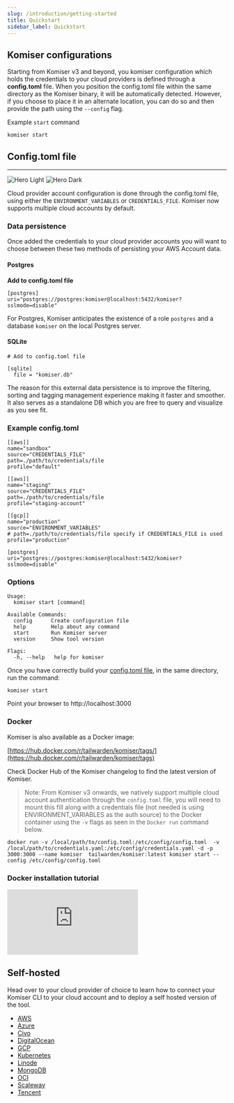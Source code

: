 ```yaml
---
slug: /introduction/getting-started
title: Quickstart
sidebar_label: Quickstart
---
```


## Komiser configurations
Starting from Komiser v3 and beyond, you komiser configuration which holds the credentials to your cloud providers is defined through a **config.toml** file. When you position the config.toml file within the same directory as the Komiser binary, it will be automatically detected. However, if you choose to place it in an alternate location, you can do so and then provide the path using the `--config` flag.

Example `start` command
```
komiser start 
```

## Config.toml file
---

<img
  className="block dark:hidden"
  src="/images/komiser-config-light.png"
  alt="Hero Light"
/>
<img
  className="hidden dark:block"
  src="/images/komiser-config-dark.png"
  alt="Hero Dark"
/>

Cloud provider account configuration is done through the config.toml file, using either the `ENVIRONMENT_VARIABLES` or `CREDENTIALS_FILE`. Komiser now supports multiple cloud accounts by default. 

### Data persistence
Once added the credentials to your cloud provider accounts you will want to choose between these two methods of persisting your AWS Account data.

#### Postgres
**Add to config.toml file**
```
[postgres]
uri="postgres://postgres:komiser@localhost:5432/komiser?sslmode=disable"
```
<Tip> For Postgres, Komiser anticipates the existence of a role `postgres` and a database `komiser` on the local Postgres server. </Tip>

#### SQLite
```
# Add to config.toml file

[sqlite]
  file = "komiser.db"
```

<Note className="tailwarden style bg-black-50"> 
The reason for this external data persistence is to improve the filtering, sorting and tagging management experience making it faster and smoother. It also serves as a standalone DB which you are free to query and visualize as you see fit. 
</Note>

### Example config.toml
```
[[aws]]
name="sandbox"
source="CREDENTIALS_FILE"
path=./path/to/credentials/file
profile="default"

[[aws]]
name="staging"
source="CREDENTIALS_FILE"
path=./path/to/credentials/file
profile="staging-account"

[[gcp]]
name="production"
source="ENVIRONMENT_VARIABLES"
# path=./path/to/credentials/file specify if CREDENTIALS_FILE is used
profile="production"

[postgres]
uri="postgres://postgres:komiser@localhost:5432/komiser?sslmode=disable"
```

### Options

```
Usage:
  komiser start [command]
```

```
Available Commands:
  config      Create configuration file
  help        Help about any command
  start       Run Komiser server
  version     Show tool version

Flags:
  -h, --help   help for komiser
```

Once you have correctly build your [config.toml file](https://www.youtube.com/watch?v=-jDXVO6NjVk&t=102s), in the same directory, run the command:

```
komiser start
```

Point your browser to http://localhost:3000

### Docker

Komiser is also available as a Docker image:

[https://hub.docker.com/r/tailwarden/komiser/tags/](https://hub.docker.com/r/tailwarden/komiser/tags)

Check Docker Hub of the Komiser changelog to find the latest version of Komiser. 

> Note: From Komiser v3 onwards, we natively support multiple cloud account authentication through the `config.toml` file, you will need to mount this fill along with a credentials file (not needed is using ENVIRONMENT_VARIABLES as the auth source) to the Docker container using the `-v` flags as seen in the `Docker run` command below. 

```
docker run -v /local/path/to/config.toml:/etc/config/config.toml  -v /local/path/to/credentials.yaml:/etc/config/credentials.yaml -d -p 3000:3000 --name komiser  tailwarden/komiser:latest komiser start --config /etc/config/config.toml
```

### Docker installation tutorial
<div style={{
    position: 'relative',
    paddingBottom: '56.25%',
    paddingTop:'30px',
    height:0,
    overflow:'hidden',
  }}>
<iframe className="tailwind styles absolute top-0 left-0 w-full h-full rounded-2xl"
  src='https://www.youtube.com/embed/8IJMoH4PKe8'
  allowFullScreen
  webkitallowfullscreen="true"
  frameBorder="0"
>
</iframe>
</div>

## Self-hosted

Head over to your cloud provider of choice to learn how to connect your Komiser CLI to your cloud account and to deploy a self hosted version of the tool. 

* [AWS](/configuration/cloud-providers/aws)
* [Azure](/configuration/cloud-providers/azure)
* [Civo](/configuration/cloud-providers/civo)
* [DigitalOcean](/configuration/cloud-providers/digital-ocean)
* [GCP](/configuration/cloud-providers/google-cloud-platform)
* [Kubernetes](/configuration/cloud-providers/kubernetes)
* [Linode](/configuration/cloud-providers/linode)
* [MongoDB](/configuration/cloud-providers/mongodb-atlas)
* [OCI](/configuration/cloud-providers/oci)
* [Scaleway](/configuration/cloud-providers/scaleway)
* [Tencent](/configuration/cloud-providers/tencent)


